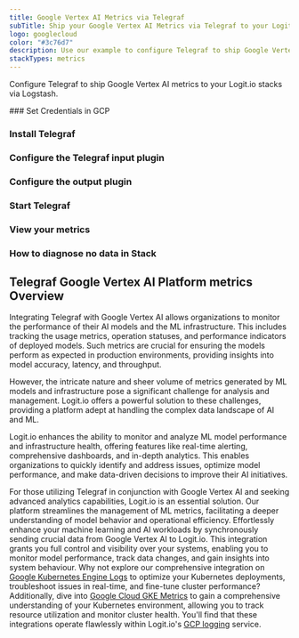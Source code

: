 ```yaml
---
title: Google Vertex AI Metrics via Telegraf
subTitle: Ship your Google Vertex AI Metrics via Telegraf to your Logit.io Stack
logo: googlecloud
color: "#3c76d7"
description: Use our example to configure Telegraf to ship Google Vertex AI metrics to Logit.io. Configure Telegraf to send Google Vertex AI metrics to Logstash or Elastic.
stackTypes: metrics
---
```


Configure Telegraf to ship Google Vertex AI metrics to your Logit.io stacks via Logstash.

<Steps>
  ### Set Credentials in GCP

  <SetGCPCredentials intro="Google Vertex AI is a machine learning (ML) platform offered by Google Cloud that simplifies the development, deployment, and management of ML models. It provides a unified and collaborative environment for ML practitioners and data scientists to build and deploy ML solutions at scale."/>
  
  ### Install Telegraf

  <InstallTelegraf />

  ### Configure the Telegraf input plugin

  <TelegrafStackDriverInput metric_type="aiplatform.googleapis.com"/>

  ### Configure the output plugin

  <TelegrafOutputPlugin />

  ### Start Telegraf

  <StartTelegraf />

  ### View your metrics
  <LaunchStack stackType="metrics" source="Google_Vertex_AI_Metrics_via_Telegraf" utmMedium="metrics" utmCampaign="telegraf-GoogleVertex-metrics" />

  ### How to diagnose no data in Stack

  <DiagnoseNoData />
</Steps>

## Telegraf Google Vertex AI Platform metrics Overview

Integrating Telegraf with Google Vertex AI allows organizations to monitor the performance of their AI models 
and the ML infrastructure. This includes tracking the usage metrics, operation statuses, and performance 
indicators of deployed models. Such metrics are crucial for ensuring the models perform as expected in 
production environments, providing insights into model accuracy, latency, and throughput.

However, the intricate nature and sheer volume of metrics generated by ML models and infrastructure pose a 
significant challenge for analysis and management. Logit.io offers a powerful solution to these challenges, 
providing a platform adept at handling the complex data landscape of AI and ML. 

Logit.io enhances the ability to monitor and analyze ML model performance and infrastructure health, 
offering features like real-time alerting, comprehensive dashboards, and in-depth analytics. This enables 
organizations to quickly identify and address issues, optimize model performance, and make data-driven 
decisions to improve their AI initiatives.

For those utilizing Telegraf in conjunction with Google Vertex AI and seeking advanced analytics capabilities, 
Logit.io is an essential solution. Our platform streamlines the management of ML metrics, facilitating a 
deeper understanding of model behavior and operational efficiency. Effortlessly enhance your machine learning 
and AI workloads by synchronously sending crucial data from Google Vertex AI to Logit.io. This integration 
grants you full control and visibility over your systems, enabling you to monitor model performance, track 
data changes, and gain insights into system behaviour. Why not explore our comprehensive integration on 
[Google Kubernetes Engine Logs](/integrations/log-management/google-cloud/kubernetes-engine) 
to optimize your Kubernetes deployments, troubleshoot issues in real-time, and fine-tune cluster performance? 
Additionally, dive into [Google Cloud GKE Metrics](/integrations/infrastructure-metrics/google-cloud/kubernetes-engine) 
to gain a comprehensive understanding of your Kubernetes environment, allowing you to track resource 
utilization and monitor cluster health. You'll find that these integrations operate flawlessly within 
Logit.io's [GCP logging](https://logit.io/solutions/gcp-logging/) service.